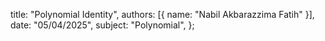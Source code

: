   title: "Polynomial Identity",
  authors: [{ name: "Nabil Akbarazzima Fatih" }],
  date: "05/04/2025",
  subject: "Polynomial",
};
